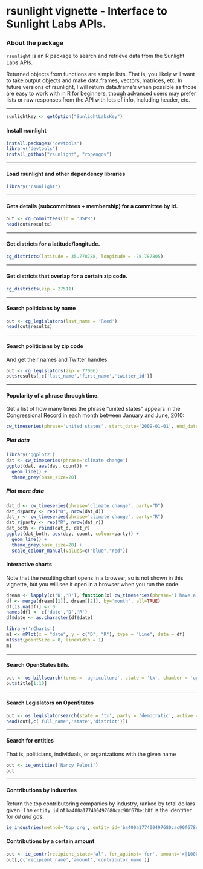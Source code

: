 <!--
%\VignetteEngine{knitr}
%\VignetteIndexEntry{rsunlight vignette}
-->

rsunlight vignette - Interface to Sunlight Labs APIs.
======

### About the package

`rsunlight` is an R package to search and retrieve data from the Sunlight Labs APIs. 

Returned objects from functions are simple lists. That is, you likely will want to take output objects and make data.frames, vectors, matrices, etc. In future versions of rsunlight, I will return data.frame's when possible as those are easy to work with in R for beginners, though advanced users may prefer lists or raw responses from the API with lots of info, including header, etc.

********************

```r
sunlightkey <- getOption("SunlightLabsKey")
```

#### Install rsunlight

```r
install.packages("devtools")
library('devtools')
install_github("rsunlight", "ropengov")
```

********************

#### Load rsunlight and other dependency libraries

```r
library('rsunlight')
```

********************

#### Gets details (subcommittees + membership) for a committee by id.

```r
out <- cg_committees(id = 'JSPR')
head(out$results)
```

********************

#### Get districts for a latitude/longitude.

```r
cg_districts(latitude = 35.778788, longitude = -78.787805)
```

********************

#### Get districts that overlap for a certain zip code.

```r
cg_districts(zip = 27511)
```

********************

#### Search politicians by name

```r
out <- cg_legislators(last_name = 'Reed')
head(out$results)
```

********************

#### Search politicians by zip code

And get their names and Twitter handles

```r
out <- cg_legislators(zip = 77006)
out$results[,c('last_name','first_name','twitter_id')]
```

********************

#### Popularity of a phrase through time.

Get a list of how many times the phrase "united states" appears in the Congressional Record in each month between January and June, 2010:

```r
cw_timeseries(phrase='united states', start_date='2009-01-01', end_date='2009-04-30', granularity='month')
```

##### Plot data

```r
library('ggplot2')
dat <- cw_timeseries(phrase='climate change')
ggplot(dat, aes(day, count)) + 
  geom_line() + 
  theme_grey(base_size=20)
```

##### Plot more data

```r
dat_d <- cw_timeseries(phrase='climate change', party="D")
dat_d$party <- rep("D", nrow(dat_d))
dat_r <- cw_timeseries(phrase='climate change', party="R")
dat_r$party <- rep("R", nrow(dat_r))
dat_both <- rbind(dat_d, dat_r)
ggplot(dat_both, aes(day, count, colour=party)) + 
  geom_line() + 
  theme_grey(base_size=20) + 
  scale_colour_manual(values=c("blue","red"))
```

#### Interactive charts

Note that the resulting chart opens in a browser, so is not shown in this vignette, but you will see it open in a browser when you run the code.

```r
dream <- lapply(c('D','R'), function(x) cw_timeseries(phrase='i have a dream', party=x, start_date='1996-01-01', end_date='2013-01-01', granularity='month'))
df <- merge(dream[[1]], dream[[2]], by='month', all=TRUE)
df[is.na(df)] <- 0
names(df) <- c('date','D','R')
df$date <- as.character(df$date)

library('rCharts')
m1 <- mPlot(x = "date", y = c("D", "R"), type = "Line", data = df)
m1$set(pointSize = 0, lineWidth = 1)
m1
```

********************

#### Search OpenStates bills.

```r
out <- os_billsearch(terms = 'agriculture', state = 'tx', chamber = 'upper')
out$title[1:10]
```

********************

#### Search Legislators on OpenStates

```r
out <- os_legislatorsearch(state = 'tx', party = 'democratic', active = TRUE)
head(out[,c('full_name','state','district')])
```

********************

#### Search for entities

That is, politicians, individuals, or organizations with the given name

```r
out <- ie_entities('Nancy Pelosi')
out
```

********************

#### Contributions by industries

Return the top contributoring companies by industry, ranked by total dollars given. The `entity_id` of `ba400a177400497680cac90f678ecb8f` is the identifier for _oil and gas_.

```r
ie_industries(method='top_org', entity_id='ba400a177400497680cac90f678ecb8f')
```


#### Contributions by a certain amount

```r
out <- ie_contr(recipient_state='al', for_against='for', amount='>|1000000')
out[,c('recipient_name','amount','contributor_name')]
```
